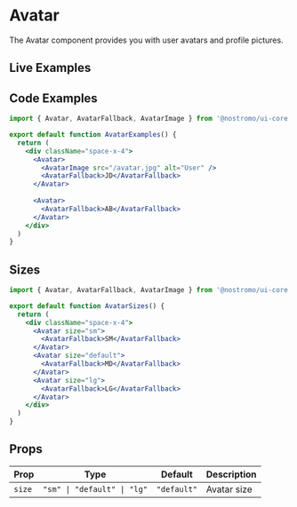 
# Avatar

The Avatar component provides you with user avatars and profile pictures.

## Live Examples

<StorybookEmbed story="components-avatar--default" />

<StorybookEmbed story="components-avatar--all-sizes" />

<StorybookEmbed story="components-avatar--with-image" />

## Code Examples

```jsx
import { Avatar, AvatarFallback, AvatarImage } from '@nostromo/ui-core'

export default function AvatarExamples() {
  return (
    <div className="space-x-4">
      <Avatar>
        <AvatarImage src="/avatar.jpg" alt="User" />
        <AvatarFallback>JD</AvatarFallback>
      </Avatar>
      
      <Avatar>
        <AvatarFallback>AB</AvatarFallback>
      </Avatar>
    </div>
  )
}
```

## Sizes

```jsx
import { Avatar, AvatarFallback, AvatarImage } from '@nostromo/ui-core'

export default function AvatarSizes() {
  return (
    <div className="space-x-4">
      <Avatar size="sm">
        <AvatarFallback>SM</AvatarFallback>
      </Avatar>
      <Avatar size="default">
        <AvatarFallback>MD</AvatarFallback>
      </Avatar>
      <Avatar size="lg">
        <AvatarFallback>LG</AvatarFallback>
      </Avatar>
    </div>
  )
}
```

## Props

| Prop | Type | Default | Description |
|------|------|---------|-------------|
| `size` | `"sm" \| "default" \| "lg"` | `"default"` | Avatar size |
